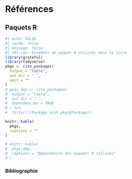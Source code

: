 # Références  {.unnumbered}

## Paquets R {.unnumbered}

```r
#| echo: FALSE
#| cache: false
#| message: false
#| tbl-cap: Ensemble de paquet R utilisés dans le livre
library(grateful)
library(tidyverse)
pkgs <- cite_packages(
  output = "table",
  out.dir = ".",
  omit = ""
)
# pkgs_dep <- cite_packages(
#  output = "table",
#  out.dir = ".",
#  dependencies = TRUE
# ) %>%
#  filter(!(Package %in% pkgs$Package))

knitr::kable(
  pkgs,
  captions = ""
)

# knitr::kable(
#  pkgs_dep,
#  captions = "Dépendances des paquets R utilisés"
# )
```

### Bibliographie  {.unnumbered}

::: {#refs}
:::
